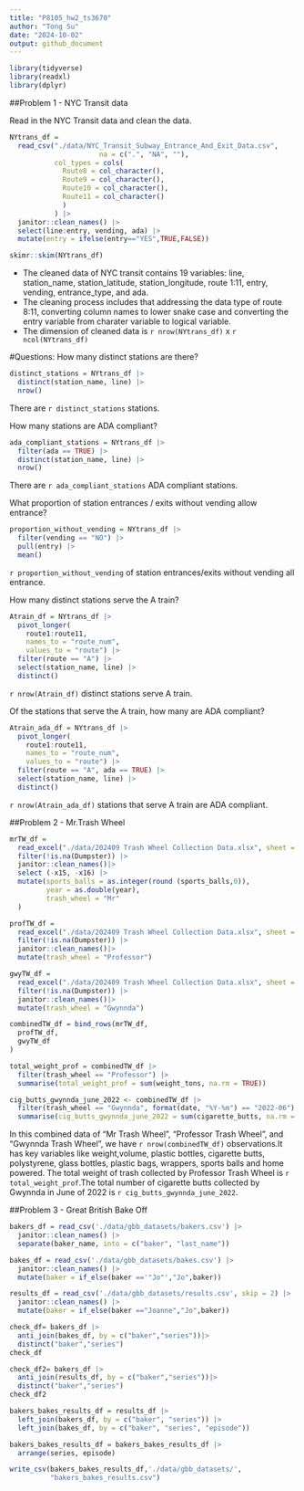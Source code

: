 ```yaml
---
title: "P8105_hw2_ts3670"
author: "Tong Su"
date: "2024-10-02"
output: github_document
---
```

```r
library(tidyverse)
library(readxl)
library(dplyr)
```

##Problem 1 - NYC Transit data

Read in the NYC Transit data and clean the data.

```r
NYtrans_df = 
  read_csv("./data/NYC_Transit_Subway_Entrance_And_Exit_Data.csv",
                      na = c(".", "NA", ""),
           col_types = cols(
             Route8 = col_character(),
             Route9 = col_character(),
             Route10 = col_character(),
             Route11 = col_character()
             )
           ) |>
  janitor::clean_names() |>
  select(line:entry, vending, ada) |>
  mutate(entry = ifelse(entry=="YES",TRUE,FALSE))
```

```r
skimr::skim(NYtrans_df)
```

- The cleaned data of NYC transit contains 19 variables: line, station_name, station_latitude, station_longitude, route 1:11, entry, vending, entrance_type, and ada. 
- The cleaning process includes that addressing the data type of route 8:11, converting column names to lower snake case and converting the entry variable from charater variable to logical variable. 
- The dimension of cleaned data is `r nrow(NYtrans_df)` x `r ncol(NYtrans_df)` 

#Questions:
How many distinct stations are there?
```r
distinct_stations = NYtrans_df |>
  distinct(station_name, line) |>
  nrow()
```
There are `r distinct_stations` stations.

How many stations are ADA compliant?
```r
ada_compliant_stations = NYtrans_df |>
  filter(ada == TRUE) |>
  distinct(station_name, line) |>
  nrow()
```
There are `r ada_compliant_stations` ADA compliant stations.

What proportion of station entrances / exits without vending allow entrance?
```r
proportion_without_vending = NYtrans_df |> 
  filter(vending == "NO") |> 
  pull(entry) |> 
  mean()
```
`r proportion_without_vending` of station entrances/exits without vending all entrance.

How many distinct stations serve the A train?
```r
Atrain_df = NYtrans_df |> 
  pivot_longer(
    route1:route11,
    names_to = "route_num",
    values_to = "route") |> 
  filter(route == "A") |> 
  select(station_name, line) |> 
  distinct()
```
`r nrow(Atrain_df)` distinct stations serve A train.

Of the stations that serve the A train, how many are ADA compliant?
```r
Atrain_ada_df = NYtrans_df |> 
  pivot_longer(
    route1:route11,
    names_to = "route_num",
    values_to = "route") |> 
  filter(route == "A", ada == TRUE) |> 
  select(station_name, line) |> 
  distinct()
```
`r nrow(Atrain_ada_df)` stations that serve A train are ADA compliant.

##Problem 2 - Mr.Trash Wheel
```r
mrTW_df = 
  read_excel("./data/202409 Trash Wheel Collection Data.xlsx", sheet = "Mr. Trash Wheel",skip = 1)|>
  filter(!is.na(Dumpster)) |>
  janitor::clean_names()|> 
  select (-x15, -x16) |>
  mutate(sports_balls = as.integer(round (sports_balls,0)),
         year = as.double(year),
         trash_wheel = "Mr"
  )
```

```r
profTW_df =
  read_excel("./data/202409 Trash Wheel Collection Data.xlsx", sheet = "Professor Trash Wheel", skip = 1) |>
  filter(!is.na(Dumpster)) |>
  janitor::clean_names()|> 
  mutate(trash_wheel = "Professor")
```

```r
gwyTW_df =
  read_excel("./data/202409 Trash Wheel Collection Data.xlsx", sheet = "Gwynnda Trash Wheel", skip = 1) |>
  filter(!is.na(Dumpster)) |>
  janitor::clean_names()|> 
  mutate(trash_wheel = "Gwynnda")
```

```r
combinedTW_df = bind_rows(mrTW_df,
  profTW_df,
  gwyTW_df
)
```

```r
total_weight_prof = combinedTW_df |>
  filter(trash_wheel == "Professor") |>
  summarise(total_weight_prof = sum(weight_tons, na.rm = TRUE))
```

```r
cig_butts_gwynnda_june_2022 <- combinedTW_df |>
  filter(trash_wheel == "Gwynnda", format(date, "%Y-%m") == "2022-06") |>
  summarise(cig_butts_gwynnda_june_2022 = sum(cigarette_butts, na.rm = TRUE))
```

In this combined data of "Mr Trash Wheel", "Professor Trash Wheel", and "Gwynnda Trash Wheel", we have `r nrow(combinedTW_df)` observations.It has key variables like weight,volume, plastic bottles, cigarette butts, polystyrene, glass bottles, plastic bags, wrappers, sports balls and home powered. The total weight of trash collected by Professor Trash Wheel is `r total_weight_prof`.The total number of cigarette butts collected by Gwynnda in June of 2022 is `r cig_butts_gwynnda_june_2022`.

##Problem 3 -  Great British Bake Off
```r
bakers_df = read_csv('./data/gbb_datasets/bakers.csv') |>
  janitor::clean_names() |>
  separate(baker_name, into = c("baker", "last_name")) 
```

```r
bakes_df = read_csv('./data/gbb_datasets/bakes.csv') |>
  janitor::clean_names() |>
  mutate(baker = if_else(baker =='"Jo"',"Jo",baker))
```

```r
results_df = read_csv('./data/gbb_datasets/results.csv', skip = 2) |>
  janitor::clean_names() |>
  mutate(baker = if_else(baker =="Joanne","Jo",baker))
```

```r
check_df= bakers_df |>
  anti_join(bakes_df, by = c("baker","series"))|>
  distinct("baker","series")
check_df
```

```r
check_df2= bakers_df |>
  anti_join(results_df, by = c("baker","series"))|>
  distinct("baker","series")
check_df2
```

```r
bakers_bakes_results_df = results_df |>
  left_join(bakers_df, by = c("baker", "series")) |>
  left_join(bakes_df, by = c("baker", "series", "episode")) 

bakers_bakes_results_df = bakers_bakes_results_df |>
  arrange(series, episode)
```

```r
write_csv(bakers_bakes_results_df,'./data/gbb_datasets/',
          "bakers_bakes_results.csv")
```












